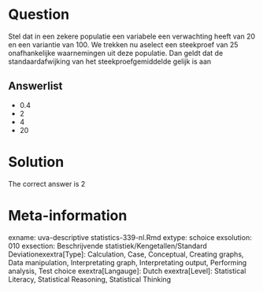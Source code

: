 Question
========

Stel dat in een zekere populatie een variabele een verwachting heeft van 20 en een variantie van 100. We trekken nu aselect een steekproef van 25 onafhankelijke waarnemingen uit deze populatie. Dan geldt dat de standaardafwijking van het steekproefgemiddelde gelijk is aan 

Answerlist
----------
* 0.4
* 2
* 4
* 20

Solution
========

The correct answer is  2 

Meta-information
================
exname: uva-descriptive statistics-339-nl.Rmd 
extype: schoice 
exsolution: 010 
exsection: Beschrijvende statistiek/Kengetallen/Standard Deviationexextra[Type]: Calculation, Case, Conceptual, Creating graphs, Data manipulation, Interpretating graph, Interpretating output, Performing analysis, Test choice 
exextra[Langauge]: Dutch 
exextra[Level]: Statistical Literacy, Statistical Reasoning, Statistical Thinking 
